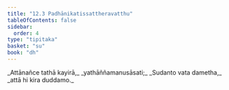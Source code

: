 ```yaml
---
title: "12.3 Padhānikatissattheravatthu"
tableOfContents: false
sidebar:
  order: 4
type: "tipitaka"
basket: "su"
book: "dh"
---
```



<DynamicBreadcrumb />

<Division number="159" book="dh" bookNo="18" page="37">

<Paragraph number="171" type="verses" book="dh">
_Attānañce tathā kayirā,_  
_yathāññamanusāsati;_  
_Sudanto vata dametha,_  
_attā hi kira duddamo._
</Paragraph>
</Division>